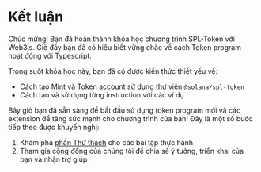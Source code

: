 
# Kết luận

Chúc mừng! Bạn đã hoàn thành khóa học chương trình SPL-Token với Web3js. Giờ đây bạn đã có hiểu biết vững chắc về cách Token program hoạt động với Typescript.

<ArticleSection name="Những gì bạn đã học" id="what-you-learned" level="h2" />

Trong suốt khóa học này, bạn đã có được kiến thức thiết yếu về:
- Cách tạo Mint và Token account sử dụng thư viện `@solana/spl-token`
- Cách tạo và sử dụng từng instruction với các ví dụ

<ArticleSection name="Các bước tiếp theo" id="next-steps" level="h2" />

Bây giờ bạn đã sẵn sàng để bắt đầu sử dụng token program mới và các extension để tăng sức mạnh cho chương trình của bạn! Đây là một số bước tiếp theo được khuyến nghị:

1. Khám phá [phần Thử thách](/vi/challenges) cho các bài tập thực hành
2. Tham gia cộng đồng của chúng tôi để chia sẻ ý tưởng, triển khai của bạn và nhận trợ giúp
